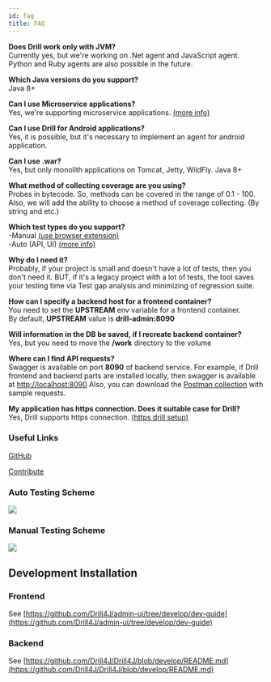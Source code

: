 ```yaml
---
id: faq
title: FAQ
---
```


**Does Drill work only with JVM?**  
Currently yes, but we're working on .Net agent and JavaScript agent. Python and Ruby agents are also possible in the future.

**Which Java versions do you support?**  
Java 8+

**Can I use Microservice applications?**  
Yes, we're supporting microservice applications. [(more info)](installation/microservices)
 
**Can I use Drill for Android applications?**  
Yes, it is possible, but it's necessary to implement an agent for android application.

**Can I use .war?**  
Yes, but only monolith applications on Tomcat, Jetty, WildFly. Java 8+
 
**What method of collecting coverage are you using?**  
Probes in bytecode. So, methods can be covered in the range of 0.1 - 100. 
Also, we will add the ability to choose a method of coverage collecting. (By string and etc.)
 
**Which test types do you support?**  
-Manual [(use browser extension)](installation/extension)  
-Auto (API, UI) [(more info)](installation/autotest-agent)
 
**Why do I need it?**  
Probably, if your project is small and doesn't have a lot of tests, then you don't need it. BUT, if it's a legacy project with a lot of tests, the tool saves your testing time via Test gap analysis and minimizing of regression suite.

**How can I specify a backend host for a frontend container?**  
You need to set the **UPSTREAM** env variable for a frontend container.  
By default, **UPSTREAM** value is **drill-admin:8090**  

**Will information in the DB be saved, if I recreate backend container?**  
Yes, but you need to move the **/work** directory to the volume

**Where can I find API requests?**  
Swagger is available on port **8090** of backend service. For example, if  Drill frontend and backend parts are installed locally, then swagger is available at [http://localhost:8090](http://localhost:8090)
Also, you can download the [Postman collection](/assets/files/stable/drill-postman-collection.zip) with sample requests.

**My application has https connection. Does it suitable case for Drill?**   
Yes, Drill supports https connection. [(https drill setup)](/https-drill-setup) 


### Useful Links

[GitHub](https://github.com/Drill4J)

[Contribute](https://contribute.epam.com/products/136)

### Auto Testing Scheme
![](../static/img/auto-testing-diagram.png)


### Manual Testing Scheme
![](../static/img/manual-testing-diagram.png)

## Development Installation
### Frontend
See [https://github.com/Drill4J/admin-ui/tree/develop/dev-guide](https://github.com/Drill4J/admin-ui/tree/develop/dev-guide)


### Backend
See [https://github.com/Drill4J/Drill4J/blob/develop/README.md](https://github.com/Drill4J/Drill4J/blob/develop/README.md)

